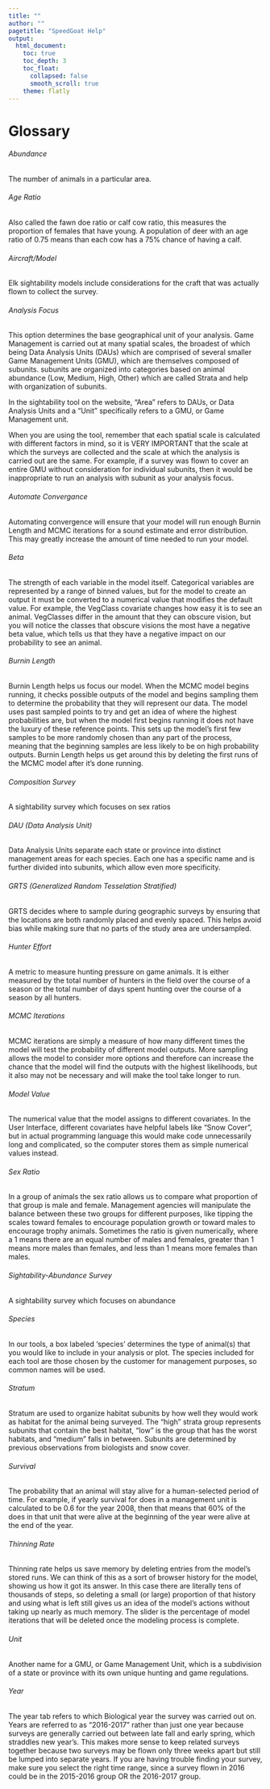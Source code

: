 ```yaml
---
title: ""
author: ""
pagetitle: "SpeedGoat Help"
output:
  html_document:
    toc: true
    toc_depth: 3
    toc_float:
      collapsed: false
      smooth_scroll: true
    theme: flatly
---
```


# Glossary {#gl}

###### Abundance {#gl-abundance -}
The number of animals in a particular area. 

###### Age Ratio {#gl-ageratio -}
Also called the fawn doe ratio or calf cow ratio, this measures the proportion of females that have young. A population of deer with an age ratio of 0.75 means than each cow has a 75% chance of having a calf.

###### Aircraft/Model {#gl-aircraft -}
Elk sightability models include considerations for the craft that was actually flown to collect the survey.

###### Analysis Focus {#gl-anfocus -}
This option determines the base geographical unit of your analysis. Game Management is carried out at many spatial scales, the broadest of which being Data Analysis Units (DAUs) which are comprised of several smaller Game Management Units (GMU), which are themselves composed of subunits. subunits are organized into categories based on animal abundance (Low, Medium, High, Other) which are called Strata and help with organization of subunits.

In the sightability tool on the website, "Area" refers to DAUs, or Data Analysis Units and a "Unit" specifically refers to a GMU, or Game Management unit.

When you are using the tool, remember that each spatial scale is calculated with different factors in mind, so it is VERY IMPORTANT that the scale at which the surveys are collected and the scale at which the analysis is carried out are the same. For example, if a survey was flown to cover an entire GMU without consideration for individual subunits, then it would be inappropriate to run an analysis with subunit as your analysis focus.

###### Automate Convergance {#gl-autoconv -}
Automating convergence will ensure that your model will run enough Burnin Length and MCMC iterations for a sound estimate and error distribution. This may greatly increase the amount of time needed to run your model.

###### Beta {#gl-beta -}
The strength of each variable in the model itself. Categorical variables are represented by a range of binned values, but for the model to create an output it must be converted to a numerical value that modifies the default value. For example, the VegClass covariate changes how easy it is to see an animal. VegClasses differ in the amount that they can obscure vision, but you will notice the classes that obscure visions the most have a negative beta value, which tells us that they have a negative impact on our probability to see an animal.

###### Burnin Length {#gl-burnin -}
Burnin Length helps us focus our model. When the MCMC model begins running, it checks possible outputs of the model and begins sampling them to determine the probability that they will represent our data. The model uses past sampled points to try and get an idea of where the highest probabilities are, but when the model first begins running it does not have the luxury of these reference points. This sets up the model's first few samples to be more randomly chosen than any part of the process, meaning that the beginning samples are less likely to be on high probability outputs. Burnin Length helps us get around this by deleting the first runs of the MCMC model after it's done running.

###### Composition Survey {#gl-comp -}
A sightability survey which focuses on sex ratios

###### DAU (Data Analysis Unit) {#gl-dau -}
Data Analysis Units separate each state or province into distinct management areas for each species. Each one has a specific name and is further divided into subunits, which allow even more specificity.

###### GRTS (Generalized Random Tesselation Stratified) {#gl-GRTS -}
GRTS decides where to sample during geographic surveys by ensuring that the locations are both randomly placed and evenly spaced. This helps avoid bias while making sure that no parts of the study area are undersampled.

###### Hunter Effort {#gl-huntereffort -}
A metric to measure hunting pressure on game animals. It is either measured by the total number of hunters in the field over the course of a season or the total number of days spent hunting over the course of a season by all hunters.

###### MCMC Iterations {#gl-mcmciter -}
MCMC iterations are simply a measure of how many different times the model will test the probability of different model outputs. More sampling allows the model to consider more options and therefore can increase the chance that the model will find the outputs with the highest likelihoods, but it also may not be necessary and will make the tool take longer to run.

###### Model Value {#gl-modelv -}
The numerical value that the model assigns to different covariates. In the User Interface, different covariates have helpful labels like "Snow Cover", but in actual programming language this would make code unnecessarily long and complicated, so the computer stores them as simple numerical values instead.

###### Sex Ratio {#gl-sexratio -}
In a group of animals the sex ratio allows us to compare what proportion of that group is male and female. Management agencies will manipulate the balance between these two groups for different purposes, like tipping the scales toward females to encourage population growth or toward males to encourage trophy animals. Sometimes the ratio is given numerically, where a 1 means there are an equal number of males and females, greater than 1 means more males than females, and less than 1 means more females than males.

###### Sightability-Abundance Survey {#gl-sightabundance -}
A sightability survey which focuses on abundance

###### Species {#gl-species -}
In our tools, a box labeled 'species' determines the type of animal(s) that you would like to include in your analysis or plot. The species included for each tool are those chosen by the customer for management purposes, so common names will be used.

###### Stratum {#gl-stratum -}
Stratum are used to organize habitat subunits by how well they would work as habitat for the animal being surveyed. The “high” strata group represents subunits that contain the best habitat, “low” is the group that has the worst habitats, and “medium” falls in between. Subunits are determined by previous observations from biologists and snow cover.

###### Survival {#gl-surv -}
The probability that an animal will stay alive for a human-selected period of time. For example, if yearly survival for does in a management unit is calculated to be 0.6 for the year 2008, then that means that 60% of the does in that unit that were alive at the beginning of the year were alive at the end of the year.

###### Thinning Rate {#gl-thin -}
Thinning rate helps us save memory by deleting entries from the model's stored runs. We can think of this as a sort of browser history for the model, showing us how it got its answer. In this case there are literally tens of thousands of steps, so deleting a small (or large) proportion of that history and using what is left still gives us an idea of the model's actions without taking up nearly as much memory. The slider is the percentage of model iterations that will be deleted once the modeling process is complete.

###### Unit {#gl-unit -}
Another name for a GMU, or Game Management Unit, which is a subdivision of a state or province with its own unique hunting and game regulations. 

###### Year {#gl-year -}
The year tab refers to which Biological year the survey was carried out on. Years are referred to as “2016-2017” rather than just one year because surveys are generally carried out between late fall and early spring, which straddles new year’s. This makes more sense to keep related surveys together because two surveys may be flown only three weeks apart but still be lumped into separate years. If you are having trouble finding your survey, make sure you select the right time range, since a survey flown in 2016 could be in the 2015-2016 group OR the 2016-2017 group.


